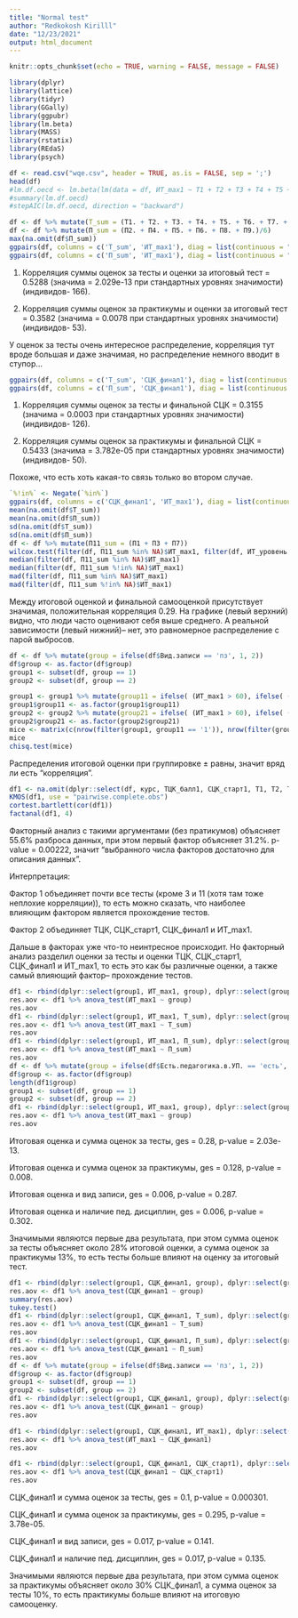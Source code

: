 ```yaml
---
title: "Normal test"
author: "Redkokosh Kirilll"
date: "12/23/2021"
output: html_document
---
```


```r
knitr::opts_chunk$set(echo = TRUE, warning = FALSE, message = FALSE)
```

```r
library(dplyr)
library(lattice)
library(tidyr)
library(GGally)
library(ggpubr)
library(lm.beta)
library(MASS)
library(rstatix)
library(REdaS)
library(psych)
```

```r
df <- read.csv("wqe.csv", header = TRUE, as.is = FALSE, sep = ';')
head(df)
#lm.df.oecd <- lm.beta(lm(data = df, ИТ_max1 ~ Т1 + Т2 + Т3 + Т4 + Т5 + Т6 + Т7 + Т8 + Т9 + Т10 + Т11 + П2 + П4 + П5 + П6 + П8 + П9))
#summary(lm.df.oecd)
#stepAIC(lm.df.oecd, direction = "backward")
```

```r
df <- df %>% mutate(T_sum = (Т1. + Т2. + Т3. + Т4. + Т5. + Т6. + Т7. + Т8. + Т9. + Т10. + Т11.)/11)
df <- df %>% mutate(П_sum = (П2. + П4. + П5. + П6. + П8. + П9.)/6)
max(na.omit(df$П_sum))
ggpairs(df, columns = c('T_sum', 'ИТ_max1'), diag = list(continuous = "barDiag"))
ggpairs(df, columns = c('П_sum', 'ИТ_max1'), diag = list(continuous = "barDiag"))
```

1. Корреляция суммы оценок за тесты и оценки за итоговый тест = 0.5288 (значима = 2.029e-13 при стандартных уровнях значимости) (индивидов- 166).

2. Корреляция суммы оценок за практикумы и оценки за итоговый тест = 0.3582 (значима = 0.0078 при стандартных уровнях значимости) (индивидов- 53).

У оценок за тесты очень интересное распределение, корреляция тут вроде большая и даже значимая, но распределение немного вводит в ступор...

```r
ggpairs(df, columns = c('T_sum', 'СЦК_финал1'), diag = list(continuous = "barDiag"))
ggpairs(df, columns = c('П_sum', 'СЦК_финал1'), diag = list(continuous = "barDiag"))
```

1. Корреляция суммы оценок за тесты и финальной СЦК = 0.3155 (значима = 0.0003 при стандартных уровнях значимости) (индивидов- 126).

2. Корреляция суммы оценок за практикумы и финальной СЦК = 0.5433 (значима = 3.782e-05 при стандартных уровнях значимости) (индивидов- 50).

Похоже, что есть хоть какая-то связь только во втором случае.

```r
`%!in%` <- Negate(`%in%`)
ggpairs(df, columns = c('СЦК_финал1', 'ИТ_max1'), diag = list(continuous = "barDiag"))
mean(na.omit(df$T_sum))
mean(na.omit(df$П_sum))
sd(na.omit(df$T_sum))
sd(na.omit(df$П_sum))
df <- df %>% mutate(П11_sum = (П1 + П3 + П7))
wilcox.test(filter(df, П11_sum %in% NA)$ИТ_max1, filter(df, ИТ_уровень %!in% NA)$ИТ_max1)$p.value
median(filter(df, П11_sum %in% NA)$ИТ_max1)
median(filter(df, П11_sum %!in% NA)$ИТ_max1)
mad(filter(df, П11_sum %in% NA)$ИТ_max1)
mad(filter(df, П11_sum %!in% NA)$ИТ_max1)
```

Между итоговой оценкой и финальной самооценкой присутствует значимая, положительная корреляция 0.29. На графике (левый верхний) видно, что люди часто оценивают себя выше среднего. А реальной зависимости (левый нижний)-- нет, это равномерное распределение с парой выбросов.

```r
df <- df %>% mutate(group = ifelse(df$Вид.записи == 'пз', 1, 2))
df$group <- as.factor(df$group)
group1 <- subset(df, group == 1)
group2 <- subset(df, group == 2)
```

```r
group1 <- group1 %>% mutate(group11 = ifelse( (ИТ_max1 > 60), ifelse( (ИТ_max1 > 74) , "3", "2"), "1"))
group1$group11 <- as.factor(group1$group11)
group2 <- group2 %>% mutate(group21 = ifelse( (ИТ_max1 > 60), ifelse( (ИТ_max1 > 74) , "3", "2"), "1"))
group2$group21 <- as.factor(group2$group21)
mice <- matrix(c(nrow(filter(group1, group11 == '1')), nrow(filter(group1, group11 == '2')), nrow(filter(group1, group11 == '3')), nrow(filter(group2, group21 == '1')), nrow(filter(group2, group21 == '2')), nrow(filter(group2, group21 == '3'))), nrow = 2, byrow = TRUE)
mice
chisq.test(mice)
```

Распределения итоговой оценки при группировке ± равны, значит вряд ли есть "корреляция".

```r
df1 <- na.omit(dplyr::select(df, курс, ТЦК_балл1, СЦК_старт1, Т1, Т2, Т3, Т4, Т5, Т6, Т7, Т8, Т9, Т10, Т11, СЦК_финал1, ИТ_max1))
KMOS(df1, use = "pairwise.complete.obs")
cortest.bartlett(cor(df1))
factanal(df1, 4)
```

Факторный анализ с такими аргументами (без пратикумов) объясняет 55.6% разброса данных, при этом первый фактор объясняет 31.2%. p-value = 0.00222, значит "выбранного числа факторов достаточно для описания данных". 

Интерпретация: 

Фактор 1 объединяет почти все тесты (кроме 3 и 11 (хотя там тоже неплохие корреляции)), то есть можно сказать, что наиболее влияющим фактором является прохождение тестов.

Фактор 2 объединяет ТЦК, СЦК_старт1, СЦК_финал1 и ИТ_max1.

Дальше в факторах уже что-то неинтресное происходит. Но факторный анализ разделил оценки за тесты и оценки ТЦК, СЦК_старт1, СЦК_финал1 и ИТ_max1, то есть это как бы различные оценки, а также самый влияющий фактор-- прохождение тестов.

```r
df1 <- rbind(dplyr::select(group1, ИТ_max1, group), dplyr::select(group2, ИТ_max1, group))
res.aov <- df1 %>% anova_test(ИТ_max1 ~ group)
res.aov
df1 <- rbind(dplyr::select(group1, ИТ_max1, T_sum), dplyr::select(group2, ИТ_max1, T_sum))
res.aov <- df1 %>% anova_test(ИТ_max1 ~ T_sum)
res.aov
df1 <- rbind(dplyr::select(group1, ИТ_max1, П_sum), dplyr::select(group2, ИТ_max1, П_sum))
res.aov <- df1 %>% anova_test(ИТ_max1 ~ П_sum)
res.aov
df <- df %>% mutate(group = ifelse(df$Есть.педагогика.в.УП. == 'есть', 1, 2))
df$group <- as.factor(df$group)
length(df1$group)
group1 <- subset(df, group == 1)
group2 <- subset(df, group == 2)
df1 <- rbind(dplyr::select(group1, ИТ_max1, group), dplyr::select(group2, ИТ_max1, group))
res.aov <- df1 %>% anova_test(ИТ_max1 ~ group)
res.aov
```

Итоговая оценка и сумма оценок за тесты, ges = 0.28, p-value = 2.03e-13.

Итоговая оценка и сумма оценок за практикумы, ges = 0.128, p-value = 0.008. 

Итоговая оценка и вид записи, ges = 0.006, p-value = 0.287. 

Итоговая оценка и наличие пед. дисциплин, ges = 0.006, p-value = 0.302. 

Значимыми являются первые два результата, при этом сумма оценок за тесты объясняет около 28% итоговой оценки, а сумма оценок за практикумы 13%, то есть тесты больше влияют на оценку за итоговый тест.

```r
df1 <- rbind(dplyr::select(group1, СЦК_финал1, group), dplyr::select(group2, СЦК_финал1, group))
res.aov <- df1 %>% anova_test(СЦК_финал1 ~ group)
summary(res.aov)
tukey.test()
df1 <- rbind(dplyr::select(group1, СЦК_финал1, T_sum), dplyr::select(group2, СЦК_финал1, T_sum))
res.aov <- df1 %>% anova_test(СЦК_финал1 ~ T_sum)
res.aov
df1 <- rbind(dplyr::select(group1, СЦК_финал1, П_sum), dplyr::select(group2, СЦК_финал1, П_sum))
res.aov <- df1 %>% anova_test(СЦК_финал1 ~ П_sum)
res.aov
df <- df %>% mutate(group = ifelse(df$Вид.записи == 'пз', 1, 2))
df$group <- as.factor(df$group)
group1 <- subset(df, group == 1)
group2 <- subset(df, group == 2)
df1 <- rbind(dplyr::select(group1, СЦК_финал1, group), dplyr::select(group2, СЦК_финал1, group))
res.aov <- df1 %>% anova_test(СЦК_финал1 ~ group)
res.aov
```

```r
df1 <- rbind(dplyr::select(group1, СЦК_финал1, ИТ_max1), dplyr::select(group2, СЦК_финал1, ИТ_max1))
res.aov <- df1 %>% anova_test(ИТ_max1 ~ СЦК_финал1)
res.aov
```

```r
df1 <- rbind(dplyr::select(group1, СЦК_финал1, СЦК_старт1), dplyr::select(group2, СЦК_финал1, СЦК_старт1))
res.aov <- df1 %>% anova_test(СЦК_финал1 ~ СЦК_старт1)
res.aov
```

СЦК_финал1 и сумма оценок за тесты, ges = 0.1, p-value = 0.000301.

СЦК_финал1 и сумма оценок за практикумы, ges = 0.295, p-value = 3.78e-05. 

СЦК_финал1 и вид записи, ges = 0.017, p-value = 0.141. 

СЦК_финал1 и наличие пед. дисциплин, ges = 0.017, p-value = 0.135. 

Значимыми являются первые два результата, при этом сумма оценок за практикумы объясняет около 30% СЦК_финал1, а сумма оценок за тесты 10%, то есть практикумы больше влияют на итоговую самооценку.